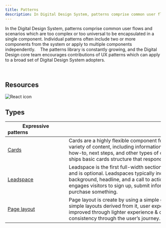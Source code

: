 ```yaml
---
title: Patterns
description: In Digital Design System, patterns comprise common user flows and scenarios which are too complex or too universal to be encapsulated in a single component.
---
```


In the Digital Design System, patterns comprise common user flows and scenarios which are too complex or too universal to be encapsulated in a single component. Individual patterns often include two or more components from the system or apply to multiple components independently. 
 
The patterns library is constantly growing, and the Digital Design core team encourages contributions of UX patterns which can apply to a broad set of Digital Design System adopters. 


<br />

## Resources

<Row className="resource-card-group">
<Column colMd={4} colLg={4} noGutterSm>
    <ResourceCard
      subTitle="IBM.com Pattern React Storybook (experimental)"
      aspectRatio="2:1"
      actionIcon="arrowRight"
      href="https://deploy-preview-78--ibmdotcom-patterns-react-experimental.netlify.com/?path=/story/leadspace--default-with-image"
      >
      
![React icon](../../images/icon/react-icon.svg)
 
  </ResourceCard>
</Column>
</Row>

## Types

| Expressive patterns                            |                                                                                                              |
| ---------------------------------------------- | ------------------------------------------------------------------------------------------------------------ |
| [Cards](/patterns/cards)     | Cards are a highly flexible component for displaying a wide variety of content, including informational, getting started, how-to, next steps, and other types of content. Digital Design ships basic cards structure that responds to the grid.  |
| [Leadspace](/patterns/leadspace)   | Leadspace is the first full-width section below the masthead and is optional. Leadspaces typically include a stylized background, headline, and a call to action (CTA). This section engages visitors to sign up, submit information, search for, or purchase something.                                       |
| [Page layout](/patterns/page-layout)               | Page layout is create by using a simple grid system and simple layouts derived from it, user experience can be vastly improved through lighter experience & content, and stronger consistency through the user’s journey.                       |
